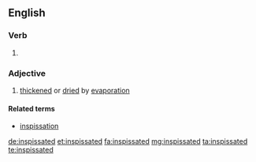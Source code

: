 ==English==

===Verb===
{{head|en|verb form}}

# {{en-past of|inspissate}}

===Adjective===
{{en-adj}}

# [[thickened]] or [[dried]] by [[evaporation]]

====Related terms====
* [[inspissation]]

[[de:inspissated]]
[[et:inspissated]]
[[fa:inspissated]]
[[mg:inspissated]]
[[ta:inspissated]]
[[te:inspissated]]